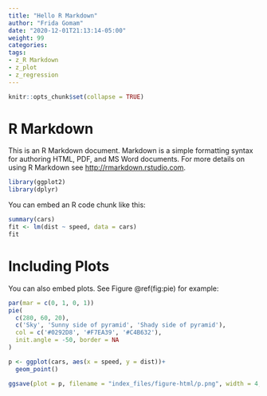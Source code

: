 ```yaml
---
title: "Hello R Markdown"
author: "Frida Gomam"
date: "2020-12-01T21:13:14-05:00"
weight: 99
categories:
tags:
- z_R Markdown
- z_plot
- z_regression
---
```


```r
knitr::opts_chunk$set(collapse = TRUE)
```



# R Markdown

This is an R Markdown document. Markdown is a simple formatting syntax for authoring HTML, PDF, and MS Word documents. For more details on using R Markdown see <http://rmarkdown.rstudio.com>.

```r
library(ggplot2)
library(dplyr)

```

You can embed an R code chunk like this:

```r
summary(cars)
fit <- lm(dist ~ speed, data = cars)
fit
```

# Including Plots

You can also embed plots. See Figure \@ref(fig:pie) for example:

```r
par(mar = c(0, 1, 0, 1))
pie(
  c(280, 60, 20),
  c('Sky', 'Sunny side of pyramid', 'Shady side of pyramid'),
  col = c('#0292D8', '#F7EA39', '#C4B632'),
  init.angle = -50, border = NA
)
```


```r
p <- ggplot(cars, aes(x = speed, y = dist))+
  geom_point()

ggsave(plot = p, filename = "index_files/figure-html/p.png", width = 4, height = 4)

```


<br>
<img src="{{< blogdown/postref >}}index_files/figure-html/p.png" />
tset
